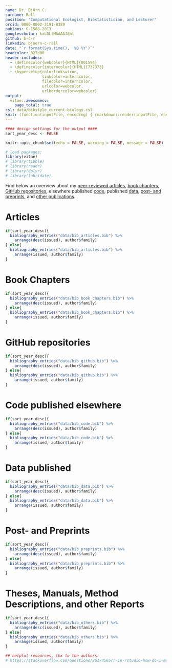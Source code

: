 ```yaml
---
name: Dr. Björn C.
surname: Rall
position: "Computational Ecologist, Biostatistician, and Lecturer"
orcid: 0000-0002-3191-8389
publons: G-1508-2013
googlescholar: kxLDLlMAAAAJ&hl
github: b-c-r
linkedin: bjoern-c-rall
date: "`r format(Sys.time(), '%B %Y')`"
headcolor: 027d00
header-includes:
  - \definecolor{webcolor}{HTML}{001594}
  - \definecolor{interncolor}{HTML}{737373}
  - \hypersetup{colorlinks=true,
                linkcolor=interncolor,
                filecolor=interncolor,
                urlcolor=webcolor,
                urlbordercolor=webcolor}
output:
  vitae::awesomecv:
    page_total: true
csl: data/bibstyle_current-biology.csl
knit: (function(inputFile, encoding) { rmarkdown::render(inputFile, encoding = encoding, output_dir = "pdf_cv_files") }) 
---
```


```r
#### design settings for the output ####
sort_year_desc <- FALSE                                                          # sort the publications descending (latest first) or ascending (oldest first)

knitr::opts_chunk$set(echo = FALSE, warning = FALSE, message = FALSE)           # default settings for CV output

# load packages:
library(vitae)                                                                  # required package for knitting LaTeX CVs from RMarkdown
# library(tibble)                                                                 # For data structure
# library(readr)                                                                  # import data in an elegant way
# library(dplyr)                                                                  # data wrangling
# library(lubridate)                                                              # time data manipulation
```

Find below an overview about my [peer-reviewed articles][Articles], [book chapters][Book Chapters], [GitHub repositories][GitHub repositories], elsewhere published [code][Code published elsewhere], published [data][Data published], [post- and preprints][Post- and Preprints], and [other publications][Theses, Manuals, Method Descriptions, and other Reports].

# Articles

```r
if(sort_year_desc){
  bibliography_entries("data/bib_articles.bib") %>%
    arrange(desc(issued), author$family)
} else{
  bibliography_entries("data/bib_articles.bib") %>%
    arrange(issued, author$family)
}
```

# Book Chapters

```r
if(sort_year_desc){
  bibliography_entries("data/bib_book_chapters.bib") %>%
    arrange(desc(issued), author$family)
} else{
  bibliography_entries("data/bib_book_chapters.bib") %>%
    arrange(issued, author$family)
}
```

# GitHub repositories

```r
if(sort_year_desc){
  bibliography_entries("data/bib_github.bib") %>%
    arrange(desc(issued), author$family)
} else{
  bibliography_entries("data/bib_github.bib") %>%
    arrange(issued, author$family)
}
```

# Code published elsewhere

```r
if(sort_year_desc){
  bibliography_entries("data/bib_code.bib") %>%
    arrange(desc(issued), author$family)
} else{
  bibliography_entries("data/bib_code.bib") %>%
    arrange(issued, author$family)
}
```

# Data published

```r
if(sort_year_desc){
  bibliography_entries("data/bib_data.bib") %>%
    arrange(desc(issued), author$family)
} else{
  bibliography_entries("data/bib_data.bib") %>%
    arrange(issued, author$family)
}
```

# Post- and Preprints

```r
if(sort_year_desc){
  bibliography_entries("data/bib_preprints.bib") %>%
    arrange(desc(issued), author$family)
} else{
  bibliography_entries("data/bib_preprints.bib") %>%
    arrange(issued, author$family)
}
```

# Theses, Manuals, Method Descriptions, and other Reports

```r
if(sort_year_desc){
  bibliography_entries("data/bib_others.bib") %>%
    arrange(desc(issued), author$family)
} else{
  bibliography_entries("data/bib_others.bib") %>%
    arrange(issued, author$family)
}
```

```r
## helpful resources, thx to the authors:
# https://stackoverflow.com/questions/26174565/r-in-rstudio-how-do-i-make-knitr-output-to-a-different-folder-to-avoid-clutteri
```
